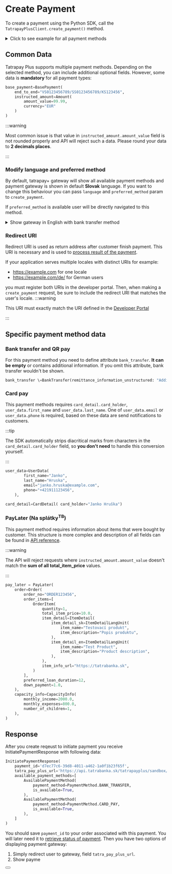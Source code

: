 
# Create Payment

To create a payment using the Python SDK, call the `TatrapayPlusClient.create_payment()` method.

<details>
  <summary>Click to see example for all payment methods</summary>
  <CodeBlock language="python">{createPayment}</CodeBlock>
</details>

## Common Data

Tatrapay Plus supports multiple payment methods. Depending on the selected method, you can include additional optional fields. However, some data is **mandatory** for all payment types:

```python
base_payment=BasePayment(
    end_to_end="VS0123456789/SS0123456789/KS123456",
    instructed_amount=Amount(
        amount_value=99.99,
        currency="EUR"
    )
)
```
:::warning

Most common issue is that value in `instructed_amount.amount_value` field is not rounded properly and API will reject such a data.
Please round your data to **2 decimals places**.

:::

### Modify language and preferred method

By default, tatrapay+ gateway will show all available payment methods and payment gateway is shown in default **Slovak** language.
If you want to change this behaviour you can pass `language` and `preferred_method` param to `create_payment`.

If `preferred_method` is available user will be directly navigated to this method.

<details>
    <summary>Show gateway in English with bank transfer method</summary>

```python
client.create_payment(
    payment_data,
    'en',
    'BANK_TRANSFER'
)
```
</details>

### Redirect URI

Redirect URI is used as return address after customer finish payment. This URI is necessary and is used to [process result of the payment](/docs/libraries/python/v1.0.0/process_payment).

If your application serves multiple locales with distinct URIs for example:
- https://example.com for one locale
- https://example.com/de/ for German users

you must register both URIs in the developer portal.
Then, when making a `create_payment` request, be sure to include the redirect URI that matches the user's locale.
:::warning

This URI must exactly match the URI defined in the [Developer Portal](https://developer.tatrabanka.sk/pages/devportal/sk/#/)

:::

## Specific payment method data

### Bank transfer and QR pay

For this payment method you need to define attribute `bank_transfer`. **It can be empty** or contains additional information.
If you omit this attribute, bank transfer wouldn't be shown.

```python
bank_transfer \=BankTransfer(remittance_information_unstructured: "Additional informations")
```
### Card pay

This payment methods requires `card_detail.card_holder`, `user_data.first_name` and `user_data.last_name`.
One of `user_data.email` or `user_data.phone` is required, based on these data are send notifications to customers.

:::tip

The SDK automatically strips diacritical marks from characters in the `card_detail.card_holder` field, so **you don't need** to handle this conversion yourself.

:::

```python
user_data=UserData(
        first_name="Janko",
        last_name="Hruska",
        email="janko.hruska@example.com",
        phone="+421911123456",
    ),

card_detail=CardDetail( card_holder="Janko Hruška")
```
### PayLater (Na splátky<sup>TB</sup>)

This payment method requires information about items that were bought by customer.
This structure is more complex and description of all fields can be found in [API reference](/docs/api/initiate-payment).

:::warning

The API will reject requests where `instructed_amount.amount_value` doesn't match the **sum of all total_item_price** values.

:::

```python
pay_later = PayLater(
    order=Order(
        order_no="ORDER123456",
        order_items=[
            OrderItem(
                quantity=1,
                total_item_price=10.0,
                item_detail=ItemDetail(
                    item_detail_sk=ItemDetailLangUnit(
                        item_name="Testovací produkt",
                        item_description="Popis produktu",
                    ),
                    item_detail_en=ItemDetailLangUnit(
                        item_name="Test Product",
                        item_description="Product description",
                    ),
                ),
                item_info_url="https://tatrabanka.sk",
            )
        ],
        preferred_loan_duration=12,
        down_payment=1.0,
    ),
    capacity_info=CapacityInfo(
        monthly_income=2000.0,
        monthly_expenses=800.0,
        number_of_children=1,
    ),
)
```

## Response

After you create reqeust to initiate payment you receive InitiatePaymentResponse with following data:
```python
InitiatePaymentResponse(
    payment_id='d7ec77c6-39d8-4011-a462-1a0f1b23f65f',
    tatra_pay_plus_url='https://api.tatrabanka.sk/tatrapayplus/sandbox/v1/auth?paymentId=d7ec77c6-39d8-4011-a462-1a0f1b23f65f&client_id=l7ba7ffa0bf66b49b88d17dfe144955f54&hmac=7043761cb4cff51d1d084f90cd25d370b89515a1c43c39e6ea459dd504059834',
    available_payment_methods=[
        AvailablePaymentMethod(
            payment_method=PaymentMethod.BANK_TRANSFER,
            is_available=True,
        ),
        AvailablePaymentMethod(
            payment_method=PaymentMethod.CARD_PAY,
            is_available=True,
        ),
    ]
)
```
You should save `payment_id` to your order associated with this payment. You will later need it to [retrieve status of payment](/docs/libraries/python/v1.0.0/process_payment).
Then you have two options of displaying payment gateway:
1. Simply redirect user to gateway, field `tatra_pay_plus_url`.
2. Show payme
<Button label="See full API reference" link="/docs/api/initiate-payment"/>